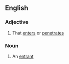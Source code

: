 ==English==

===Adjective===
{{en-adj}}

#{{rare}} That [[enter]]s or [[penetrate]]s

===Noun===
{{en-noun}}

#{{rare}} An [[entrant]]